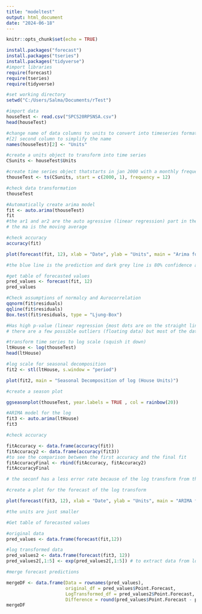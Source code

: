 ---
title: "modeltest"
output: html_document
date: "2024-06-18"
---

```{r setup, include=FALSE}
knitr::opts_chunk$set(echo = TRUE)
```

```{r}

install.packages("forecast")
install.packages("tseries")
install.packages("tidyverse")
#import libraries
require(forecast)
require(tseries)
require(tidyverse)
```
```{r}
#set working directory
setwd("C:/Users/Salma/Documents/rTest")
```

```{r}
#import data
houseTest <- read.csv("SPCS20RPSNSA.csv")
head(houseTest)
```

```{r}
#change name of data columns to units to convert into timeseries format to pass into the arima model
#[2] second column to simplify the name
names(houseTest)[2] <- "Units"

#create a units object to transform into time series
CSunits <- houseTest$Units

#create time series object thatstarts in jan 2000 with a monthly frequency
thouseTest <- ts(CSunits, start = c(2000, 1), frequency = 12)

#check data transformation
thouseTest
```

```{r}
#Automatically create arima model
fit <- auto.arima(thouseTest)
fit 
#the ar1 and ar2 are the auto agressive (linear regression) part in the arima model
# the ma is the moving average 
```


```{r}
#check accuracy
accuracy(fit)
```
```{r}
plot(forecast(fit, 12), xlab = "Date", ylab = "Units", main = "Arima forecast for Predective housing prices")

#the blue line is the prediction and dark grey line is 80% confidence and the light grey lines around it is 95% percent confidence
```
```{r}
#get table of forecasted values
pred_values <- forecast(fit, 12)
pred_values
```
```{r}
#Check assumptions of normalcy and Aurocorrelation
qqnorm(fit$residuals)
qqline(fit$residuals)
Box.test(fit$residuals, type = "Ljung-Box")

#Has high p-value (linear regression {most dots are on the straight line}) so autocorrelation not significantly different than 0
# there are a few possible outliers (floating data) but most of the data is distributed well
```

```{r}
#transform time series to log scale (squish it down)
ltHouse <- log(thouseTest)
head(ltHouse)
```
```{r}
#log scale for seasonal decomposition
fit2 <- stl(ltHouse, s.window = "period")

plot(fit2, main = "Seasonal Decomposition of log (House Units)")
```

```{r}
#create a season plot

ggseasonplot(thouseTest, year.labels = TRUE , col = rainbow(20))
```
```{r}
#ARIMA model for the log
fit3 <- auto.arima(ltHouse)
fit3
```

```{r}
#check accuracy

fitAccuracy <- data.frame(accuracy(fit))
fitAccuracy2 <- data.frame(accuracy(fit3))
#to see the comparison between the first accuracy and the final fit
fitAccuracyFinal <- rbind(fitAccuracy, fitAccuracy2)
fitAccuracyFinal

# the seconf has a less error rate because of the log transform from the first fit
```
```{r}
#create a plot for the forecast of the log transform

plot(forecast(fit3, 12), xlab = "Date", ylab = "Units", main = "ARIMA forecast for Log transform")

#the units are just smaller
```

```{r}
#Get table of forecasted values 

#original data
pred_values <- data.frame(forecast(fit,12))

#log transformed data
pred_values2 <- data.frame(forecast(fit3, 12))
pred_values2[,1:5] <- exp(pred_values2[,1:5]) # to extract data from log function

#merge forecast predictions

mergeDF <- data.frame(Data = rownames(pred_values), 
                      original_df = pred_values$Point.Forecast, 
                      LogTransformed_df = pred_values2$Point.Forecast, 
                      Difference = round(pred_values$Point.Forecast - pred_values2$Point.Forecast, 2))
mergeDF
```



